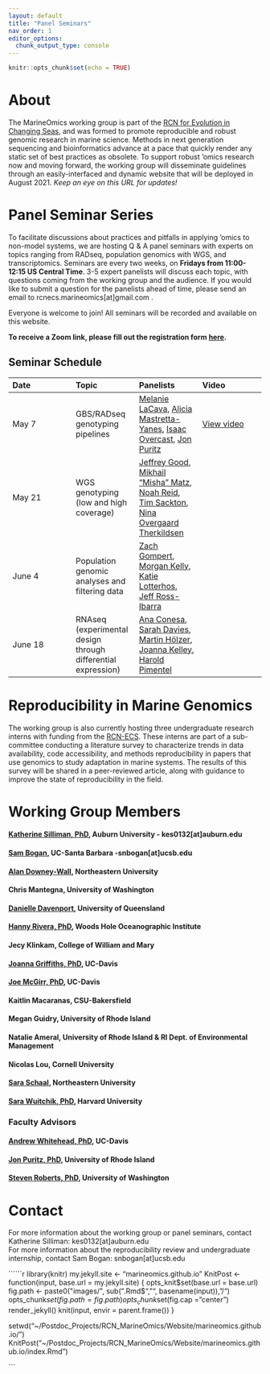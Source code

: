 ```yaml
---
layout: default
title: "Panel Seminars"
nav_order: 1
editor_options: 
  chunk_output_type: console
---
```


```r
knitr::opts_chunk$set(echo = TRUE)
```

# About

The MarineOmics working group is part of the [RCN for Evolution in Changing Seas](https://rcn-ecs.github.io/), and was formed to promote reproducible and robust genomic research in marine science. Methods in next generation sequencing and bioinformatics advance at a pace that quickly render any static set of best practices as obsolete. To support robust 'omics research now and moving forward, the working group will disseminate guidelines through an easily-interfaced and dynamic website that will be deployed in August 2021. *Keep an eye on this URL for updates!*

# Panel Seminar Series

To facilitate discussions about practices and pitfalls in applying 'omics to non-model systems, we are hosting Q & A panel seminars with experts on topics ranging from RADseq, population genomics with WGS, and transcriptomics. Seminars are every two weeks, on **Fridays from 11:00-12:15 US Central Time**. 3-5 expert panelists will discuss each topic, with questions coming from the working group and the audience. If you would like to submit a question for the panelists ahead of time, please send an email to rcnecs.marineomics[at]gmail.com . 

Everyone is welcome to join! All seminars will be recorded and available on this website.    

**To receive a Zoom link, please fill out the registration form [here](
https://auburn.zoom.us/meeting/register/tZ0ode2rpz4sG9Il_TuYexWfqd6HyjdQ58Zi).**  

## Seminar Schedule

| Date        | Topic       | Panelists     | Video     |
| :---        | :---        | :---          | :---      |
| May 7         | GBS/RADseq genotyping pipelines     | [Melanie LaCava](https://melanielacava.weebly.com/), [Alicia Mastretta-Yanes](http://mastrettayanes-lab.org/), [Isaac Overcast](https://isaacovercast.github.io/), [Jon Puritz](https://www.marineevoeco.com/)   | [View video](https://www.youtube.com/watch?v=C74GBESeIq4)     |
| May 21       |  WGS genotyping (low and high coverage)     | [Jeffrey Good](http://www.thegoodlab.org/), [Mikhail "Misha" Matz](https://matzlab.weebly.com/), [Noah Reid](http://nreid.github.io/), [Tim Sackton](https://scholar.harvard.edu/tsackton), [Nina Overgaard Therkildsen](https://www.therkildsenlab.com/) |     |
| June 4       |  Population genomic analyses and filtering data     | [Zach Gompert](https://gompertlab.com/), [Morgan Kelly](http://www.morgankelly.biology.lsu.edu/), [Katie Lotterhos](https://sites.google.com/site/katielotterhos/home), [Jeff Ross-Ibarra](https://rilab.ucdavis.edu/) |     |
| June 18       |  RNAseq (experimental design through differential expression)     | [Ana Conesa](http://conesalab.org/), [Sarah Davies](http://sites.bu.edu/davieslab/), [Martin Hölzer](https://hoelzer-lab.github.io/), [Joanna Kelley](https://labs.wsu.edu/genomes/), [Harold Pimentel](https://pimentellab.com/)     |     |

# Reproducibility in Marine Genomics  
The working group is also currently hosting three undergraduate research interns with funding from the [RCN-ECS](https://rcn-ecs.github.io/). These interns are part of a sub-committee conducting a literature survey to characterize trends in data availability, code accessibility, and methods reproducibility in papers that use genomics to study adaptation in marine systems. The results of this survey will be shared in a peer-reviewed article, along with guidance to improve the state of reproducibility in the field. 

# Working Group Members  

#### [Katherine Silliman, PhD](https://ksilliman.weebly.com/), Auburn University - kes0132[at]auburn.edu
#### [Sam Bogan](http://www.hofmannlab.com/sam-bogan.html), UC-Santa Barbara -snbogan[at]ucsb.edu
#### [Alan Downey-Wall](https://cos.northeastern.edu/people/alan-downey-wall/), Northeastern University 
#### Chris Mantegna, University of Washington  
#### [Danielle Davenport](https://www.researchgate.net/profile/Danielle-Davenport-2), University of Queensland  
#### [Hanny Rivera, PhD](https://www2.whoi.edu/staff/hrivera/), Woods Hole Oceanographic Institute  
#### Jecy Klinkam, College of William and Mary  
#### [Joanna Griffiths, PhD](https://joannasgriffiths.wordpress.com/), UC-Davis
#### [Joe McGirr, PhD](https://joemcgirr.github.io/), UC-Davis 
#### Kaitlin Macaranas, CSU-Bakersfield 
#### Megan Guidry, University of Rhode Island
#### Natalie Ameral, University of Rhode Island & RI Dept. of Environmental Management  
#### Nicolas Lou, Cornell University
#### [Sara Schaal](https://schaals.wixsite.com/smschaal), Northeastern University 
#### [Sara Wuitchik, PhD](https://sjswuitchik.weebly.com/), Harvard University


### Faculty Advisors
#### [Andrew Whitehead, PhD](https://whiteheadresearch.wordpress.com/), UC-Davis 
#### [Jon Puritz, PhD](https://www.marineevoeco.com/), University of Rhode Island 
#### [Steven Roberts, PhD](http://faculty.washington.edu/sr320/?page_id=10850), University of Washington



# Contact 
For more information about the working group or panel seminars, contact Katherine Silliman: kes0132[at]auburn.edu  
For more information about the reproducibility review and undergraduate internship, contact Sam Bogan: snbogan[at]ucsb.edu



``````r
library(knitr)
my.jekyll.site <- "marineomics.github.io"
KnitPost <- function(input, base.url = my.jekyll.site) {
  opts_knit$set(base.url = base.url)
  fig.path <- paste0("images/", sub(".Rmd$", "", basename(input)), "/")
  opts_chunk$set(fig.path = fig.path)
  opts_chunk$set(fig.cap = "center")
  render_jekyll()
  knit(input, envir = parent.frame())
}

setwd("~/Postdoc_Projects/RCN_MarineOmics/Website/marineomics.github.io/")
KnitPost("~/Postdoc_Projects/RCN_MarineOmics/Website/marineomics.github.io/index.Rmd")

```
